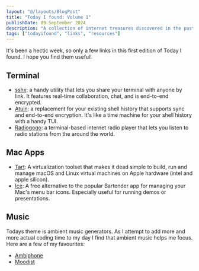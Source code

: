 ```yaml
---
layout: "@/layouts/BlogPost"
title: "Today I found: Volume 1"
publishDate: 09 September 2024
description: "A collection of internet treasures discovered in the past week or so."
tags: ["todayifound", "links", "resources"]
---
```



It's been a hectic week, so only a few links in this first edition of Today I found. I hope you find them useful!

## Terminal 

 - [sshx](https://sshx.io/): a handy utility that lets you share your terminal with anyone by link. It features real-time collaboration, chat, and is  end-to-end encrypted.
 - [Atuin](https://atuin.sh/): a replacement for your existing shell history that supports sync and end-to-end encryption. It's like a time machine for your shell history with a handy TUI.
- [Radiogogo](https://github.com/matteo-pacini/RadioGoGo): a terminal-based internet radio player that lets you listen to radio stations from the around the world.

## Mac Apps

 - [Tart](https://tart.run/): A virtualization toolset that makes it dead simple to build, run and manage macOS and Linux virtual machines on Apple hardware (intel and apple silicon). 
 - [Ice](https://icemenubar.app/): A free alternative to the popular Bartender app for managing your Mac's menu bar icons. Especially useful for running demos or presentations.

## Music

Todays theme is ambient music generators. As I attempt to add more and more actual coding time to my day I find that ambient music helps me focus. Here are a few of my favourites:

 - [Ambiphone](https://ambiph.one)
 - [Moodist](https://moodist.app/)